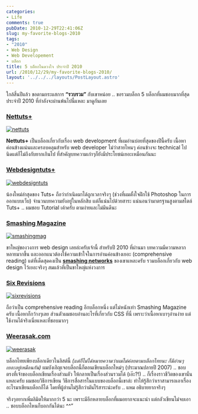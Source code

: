 ```yaml
---
categories:
- Life
comments: true
pubDate: 2010-12-29T22:41:06Z
slug: my-favorite-blogs-2010
tags:
- "2010"
- Web Design
- Web Developement
- บล็อก
title: 5 บล็อกในดวงใจ ประจำปี 2010
url: /2010/12/29/my-favorite-blogs-2010/
layout: '../../../layouts/PostLayout.astro'
---
```


ใกล้สิ้นปีแล้ว ขอตามกระแสการ **“รวบรวม”** กับเขาหน่อย .. ขอรวมบล็อก 5 บล็อกที่ผมชอบมากที่สุด ประจำปี 2010 ที่กำลังจะผ่านพ้นไปนี้แหละ มาดูกันเลย


### [Nettuts+](http://net.tutsplus.com/)


[![nettuts](https://files.armno.in.th/uploads/2010/12/nettuts.png)](http://net.tutsplus.com/)

**Nettuts+** เป็นบล็อกเกี่ยวกับเรื่อง web development ที่ผมอ่านบ่อยที่สุดของปีนี้ครับ เนื้อหาค่อนข้างแน่นและครอบคลุมสำหรับ web developer ไม่ว่าสายไหนๆ ค่อนข้างจะ technical ไปนิดแต่ก็ไม่ถึงกับยากเกินไป ที่สำคัญบทความเก่าๆก็ยังมีประโยชน์เยอะเหมือนกันนะ


### [Webdesigntuts+](http://webdesign.tutsplus.com/)


[![webdesigntuts](https://files.armno.in.th/uploads/2010/12/webdesigntuts.png)](http://webdesign.tutsplus.com/)

น้องใหม่ล่าสุดของ Tuts+ ถือว่ากำเนิดมาได้ถูกเวลาจริงๆ (ช่วงที่ผมตั้งใจฝึกใช้ Photoshop ในการออกแบบเว็บ) จำนวนบทความยังอยู่ในหลักสิบ แต่ก็แน่นไปด้วยสาระ แน่นอนว่ามาตรฐานสูงตามสไตล์ Tuts+ .. ผมชอบ Tutorial เค้าครับ ตามง่ายและไม่มึนดีนะ


### [Smashing Magazine](http://www.smashingmagazine.com/)


[![smashingmag](https://files.armno.in.th/uploads/2010/12/smashingmag.png)](http://www.smashingmagazine.com/)

ขาใหญ่ของวงการ web design เลยล่ะครับเจ้านี้ สำหรับปี 2010 ที่ผ่านมา บทความมีความหลากหลายมากขึ้น และออกแนวต้องใช้ความเข้าใจในการอ่านค่อนข้างเยอะ (comprehensive reading) แต่ที่เด็ดสุดคงเป็น **[smashing networks](http://www.smashingmagazine.com/network-posts/)** ของเขาแหละครับ รวมบล็อกเกี่ยวกับ web design ไว้เยอะจริงๆ สมแล้วที่เป็นขาใหญ่แห่งวงการ


### [Six Revisions](http://sixrevisions.com/)


[![sixrevisions](https://files.armno.in.th/uploads/2010/12/sixrevisions.png)](http://sixrevisions.com/)

ถือว่าเป็น comprehensive reading อีกบล็อกหนึ่ง แต่ไม่หนักเท่า Smashing Magazine ครับ เนื้อหาก็กว้างๆเลย ส่วนตัวผมชอบอ่านอะไรที่เกี่ยวกับ CSS ที่นี่ เพราะว่าเนื้อหาเบาๆอ่านง่าย แต่ใช้งานได้จริงเนี่ยแหละที่ชอบมากๆ


### [Weerasak.com](http://weerasak.com/)


[![weerasak](https://files.armno.in.th/uploads/2010/12/weerasak.png)](http://weerasak.com/)

บล็อกไทยเพียงบล็อกเดียวในลิสต์นี้ _(แต่ก็ไม่ได้หมายความว่าผมไม่ค่อยตามบล็อกไทยนะ ก็มีอ่านๆเยอะอยู่เหมือนกัน)_ ผมบังเอิญเจอบล็อกนี้ก็ตอนเขียนบล็อกใหม่ๆ (ประมาณปลายปี 2007) .. ชอบตรงที่เจ้าของบล็อกเขียนเรื่องส่วนตัว ให้กลายเป็นเรื่องส่วนรวมได้ (เอ๊ะ?!) .. ก็เรื่องราวชีวิตของเขานั่นแหละครับ ผมชอบวิธีการเขียน วิธีการสื่อสารในแบบของบล็อกนี้เขาล่ะ ทำให้รู้สึกว่าเราสามารถเอาเรื่องอะไรมาเขียนบล็อกก็ได้ โดยที่ผู้อ่านไม่รู้สึกว่ามันไร้สาระน่ะครับ .. แหม อธิบายยากจริงๆ

จริงๆอยากเพิ่มลิมิตให้มากกว่า 5 นะ เพราะมีอีกหลายบล็อกที่ผมอยากจะแนะนำ แต่กลัวเขียนไม่จบเอา .. ชอบบล็อกไหนก็บอกกันได้นะ ^^”
